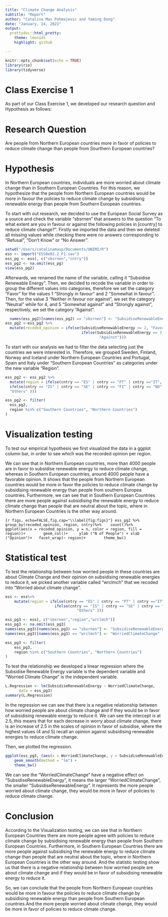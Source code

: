 ```yaml
---
title: "Climate Change Analysis"
subtitle: "Report"
author: "Catalina Mas Pohmajevic and Yaming Dong"
date: "January, 24, 2021"
output: 
  prettydoc::html_pretty:
    theme: leonids
    highlight: github

---
```


```r
knitr::opts_chunk$set(echo = TRUE)
library(rio)
library(tidyverse)
```
# Class Exercise 1

As part of our Class Exercise 1, we developed our research question and Hypothesis as follows:

# Research Question

Are people from Northern European countries more in favor of policies to reduce climate change than people from Sourthern European countries?

# Hypothesis

In Northern European countries, individuals are more worried about climate change than in Southern European Countries. For this reason, we hypothesize that the people from Northern European countries would be more in favour the policies to reduce climate change by subsidising renewable energy than people from Southern European  countries.

To start with out research, we decided to use the European Social Survey as a source and check the variable "sbsrnen" that answers to the question "To what extent are you in favour or against the following policies in [country] to reduce climate change?".
Firstly we imported the data and then we deleted all missing values while checking there were no answers corresponding to "Refusal", "Don't Know" or "No Answer".

```r
setwd("/Users/catalinamasp/Documents/UNIMI/R")
ess <- import("ESS8e02.2_F1.sav")	
ess_pg <- ess[, c("sbsrnen","cntry")]
ess_pg2 <- na.omit(ess_pg)
view(ess_pg2)
```

Afterwards, we renamed the name of the variable, calling it "Subsidise Renewable Energy". Then, we decided to recode the variable in order to group the different values into categories, therefore we set the category "Favor" for the values 1 "Strongly in favour" and 2 "Somewhat in favour". Then, for the value 3 "Neither in favour nor against", we set the category "Neutral" while for 4, and 5 "Somewhat against" and "Strongly against", respectively, we set the category "Against". 

```r
  names(ess_pg2)[names(ess_pg2) == "sbsrnen"] <- "SubsidiseRenewableEnergy"
ess_pg2 <-ess_pg2 %>%
  mutate(recoded_opinion = ifelse(SubsidiseRenewableEnergy <= 2, "Favor",
                                  ifelse(SubsidiseRenewableEnergy == 3, "Neutral",
                                          "Against")))
```

To start with our analysis we had to filter the data selecting just the countries we were interested in. Therefore, we grouped Sweden, Finland, Norway and Iceland under Northern European Countries and Portugal, Spain and Italy under "Southern European Countries" as categories under the new variable "Region".

```r
ess_pg2 <- ess_pg2 %>%
  mutate(region = ifelse(cntry == "ES" | cntry == "PT" | cntry =="IT", "Southern Countries", 
  ifelse(cntry == "IS" | cntry == "SE" | cntry == "FI" | cntry == "NO", "Northern Countries", 
  "Others" )))

ess_pg2 <- filter(
  ess_pg2,
  region %in% c("Southern Countries", "Northern Countries")
)

```

# Visualization testing

To test our empirical hypothesis we first visualized the data in a ggplot column bar, in order to see which was the recorded opinion per region.

We can see that in Northern European countries, more than 4000 people are in favor to subsidise renewable energy to reduce climate change, whereas in Southern European countries, around 4000 people have a favorable opinion. It shows that the people from Northern European countries would be more in favor the policies to reduce climate change by subsidising renewable energy than people from southern Europea countries. Furthermore, we can see that in Southern European Countries there are more people against subsidising the renewable energy to reduce climate change than people that are neutral about the topic, where in Northern European Countries is the other way around.

```{r figs, echo=FALSE,fig.cap="\\label{fig:figs}"}
ess_pg2 %>%
  group_by(recoded_opinion, region, cntry)%>% 
  count()%>% 
ggplot(aes(x = recoded_opinion, y = n, color = region, fill = region))+
       geom_col()+
    ylab ("N of People") +
xlab ("Opinion")+
  facet_wrap(~ region)+
       theme_bw()  
```
    
# Statistical test

To test the relationship between how worried people in these countries are about Climate Change and their opinion on subsidising renewable energies to reduce it, we picked another variable called "wrclmch" that we recoded into "Worried about climate change".

```r
ess <- ess%>%
    mutate(region = ifelse(cntry == "ES" | cntry == "PT" | cntry =="IT", "Southern Countries", 
                      ifelse(cntry == "IS" | cntry == "SE" | cntry == "FI" | cntry == "NO", "Northern Countries", 
                                "Others" )))

ess_pg3 <- ess[, c("sbsrnen","region","wrclmch")]
ess_pg3 <- na.omit(ess_pg3)
names(ess_pg3)[names(ess_pg3) == "sbsrnen"] <- "SubsidiseRenewableEnergy"
names(ess_pg3)[names(ess_pg3) == "wrclmch"] <- "WorriedClimateChange"

ess_pg3 <- filter(
    ess_pg3,
    region %in% c("Southern Countries", "Northern Countries")
) 
```

To test the relationship we developed a linear regression where the Subsidise Renewable Energy variable is the dependent variable and  "Worried Climate Change" is the independent variable.

```r
L.Regression <- lm(SubsidiseRenewableEnergy ~ WorriedClimateChange,
      data = ess_pg3)
summary(L.Regression)
```


In the regression we can see that there is a negative relationship between how worried people are about climate change and if they would be in favor of subsidising renewable energy to reduce it. 
We can see the intercept is at 2.5, this means that for each decrease in worry about climate change, there is an increase of 2.5 in the scales of opinion in favor of subsidise, where the highest values (4 and 5) recall an opinion against subsidising renewable energies to reduce climate change.

Then, we plotted the regression.


```r
ggplot(ess_pg3, (aes(x = WorriedClimateChange, y = SubsidiseRenewableEnergy))) +
    geom_smooth(method = "lm") +
    theme_bw()
```

We can see the "WorriedClimateChange" have a negative effect on "SubsidiseRenewableEnergy", it means the larger "WorriedClimateChange", the smaller "SubsidiseRenewableEnergy". It represents the more people worried about climate change, they would be more in favor of policies to reduce climate change.


# Conclusion

According to the Visualization testing, we can see that in Northern European Countries there are more people agree with policies to reduce climate change by subsidising renewable energy than people from Southern European Countries. Furthermore, in Southern European Countries there are more people against subsidising the renewable energy to reduce climate change than people that are neutral about the topic, where in Northern European Countries is the other way around. And the statistic testing show us that there is a negative relationship between how worried people are about climate change and if they would be in favor of subsidising renewable energy to reduce it. 

So, we can conclude that the people from Northern European countries would be more in favour the policies to reduce climate change by subsidising renewable energy than people from Southern European countries.And the more people worried about climate change, they would be more in favor of policies to reduce climate change.

